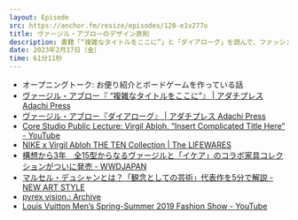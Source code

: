 ```yaml
---
layout: Episode
src: https://anchor.fm/resize/episodes/120-e1v277o
title: ヴァージル・アブローのデザイン原則
description: 書籍「“複雑なタイトルをここに”」と「ダイアローグ」を読んで、ファッションデザイナーであるヴァージル・アブローのデザイン原則について話しました。
date: 2023年2月17日（金）
time: 61分11秒
---
```


- オープニングトーク: お便り紹介とボードゲームを作っている話
- [ヴァージル・アブロー『 “複雑なタイトルをここに”』 | アダチプレス Adachi Press](https://adachipress.jp/insertcomplicatedtitlehere/)
- [ヴァージル・アブロー『ダイアローグ』 | アダチプレス Adachi Press](https://adachipress.jp/dialogues/)
- [Core Studio Public Lecture: Virgil Abloh, “Insert Complicated Title Here” - YouTube](https://www.youtube.com/watch?v=qie5VITX6eQ&t=3s)
- [NIKE x Virgil Abloh THE TEN Collection | The LIFEWARES](https://www.thelifewares.com/feature/nike-virgil-abloh-the-ten-collection/)
- [構想から3年　全15型からなるヴァージルと「イケア」のコラボ家具コレクションがついに発売 - WWDJAPAN](https://www.wwdjapan.com/articles/969722)
- [マルセル・デュシャンとは？「観念としての芸術」代表作を5分で解説 - NEW ART STYLE](https://media.and-art.jp/art-studies/contemporary-art/who_is_marcel_duchamp/)
- [pyrex vision.: Archive](https://virgilabloh.tumblr.com/archive)
- [Louis Vuitton Men’s Spring-Summer 2019 Fashion Show - YouTube](https://www.youtube.com/watch?v=I1AqjvdiubA)

